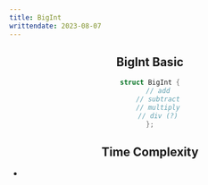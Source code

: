 ```yaml
---
title: BigInt
writtendate: 2023-08-07
---
```


<Header />


## BigInt Basic

```cpp
struct BigInt {
    // add
    // subtract
    // multiply
    // div (?)
};
```

## Time Complexity

- 

<Comment />
